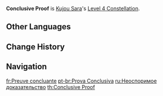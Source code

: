 {{Constellation Infobox
|image       = Constellation Conclusive Proof.png
|description = The number of Tengu Juurai: Stormcluster released by [[Subjugation: Koukou Sendou]] is increased to 6.
|level       = 4
|character   = Kujou Sara
}}
'''Conclusive Proof''' is [[Kujou Sara]]'s [[Level 4 Constellation]].

==Other Languages==
{{Other Languages
|en      = Conclusive Proof
|zhs     = 彻证
|zhs_rm  = Chè Zhèng
|zht     = 徹證
|zht_rm  = Chè Zhèng
|zh_tl   = 
|ja      = 徹証
|ja_rm   = Tesshou{{Assumed}}
|ja_tl   = Clear Evidence
|ko      = 철저한 증명
|ko_rm   = Cheoljeohan Jeungmyeong
|ko_tl   = Thoroughgoing Proof
|es      = Prueba concluyente
|es_tl   = Concluding Proof
|fr      = Preuve concluante
|fr_tl   = Conclusive Proof
|ru      = Неоспоримое доказательство
|ru_tl   = Undeniable Proof
|th      = Conclusive Proof
|vi      = Quán Triệt
|vi_tl   = 
|de      = Schlüssiger Beweis
|de_tl   = Conclusive Proof
|id      = Conclusive Proof
|pt      = Prova Conclusiva
|pt_tl   = Conclusive Proof
|tr      = Nihai Kanıt
|tr_tl   = 
|it      = Prova schiacciante
|it_tl   = Hard Proof
}}

==Change History==
{{Change History|2.1}}

==Navigation==
{{Talent Navbox|Kujou Sara}}

[[fr:Preuve concluante]]
[[pt-br:Prova Conclusiva]]
[[ru:Неоспоримое доказательство]]
[[th:Conclusive Proof]]